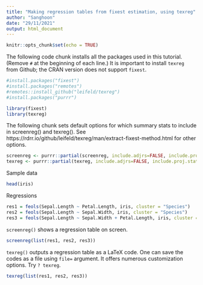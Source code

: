 ```yaml
---
title: "Making regression tables from fixest estimation, using texreg"
author: "Sanghoon"
date: "29/11/2021"
output: html_document
---
```


```r
knitr::opts_chunk$set(echo = TRUE)
```

The following code chunk installs all the packages used in this tutorial. (Remove `#` at the beginning of each line.) It is important to install `texreg` from Github; the CRAN version does not support `fixest`.
```r
#install.packages("fixest")
#install.packages("remotes")
#remotes::install_github("leifeld/texreg") 
#install.packages("purrr")
```

```r
library(fixest)
library(texreg)
```

The following chunk sets default options for which summary stats to include in screenreg() and texreg().
See https://rdrr.io/github/leifeld/texreg/man/extract-fixest-method.html for other options.

```r
screenreg <- purrr::partial(screenreg, include.adjrs=FALSE, include.proj.stats=FALSE)
texreg <- purrr::partial(texreg, include.adjrs=FALSE, include.proj.stats=FALSE)
```

Sample data

```r
head(iris)
```

Regressions

```r
res1 = feols(Sepal.Length ~ Petal.Length, iris, cluster = "Species")
res2 = feols(Sepal.Length ~ Sepal.Width, iris, cluster = "Species")
res3 = feols(Sepal.Length ~ Sepal.Width + Petal.Length, iris, cluster = "Species")
```

`screenreg()` shows a regression table on screen. 
```r
screenreg(list(res1, res2, res3))
```

`texreg()` outputs a regression table as a LaTeX code. One can save the codes as a file using `file=` argument. It offers numerous customization options. Try `? texreg`.

```r
texreg(list(res1, res2, res3))
```

